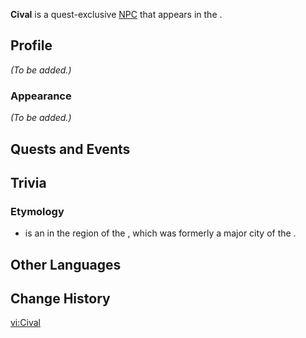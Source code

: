 {{Meta
<!-- Remove this template after adding the missing info -->
|missing_NPC_profile  = yes
<!--
|missing_NPC_idle     = yes
|missing_NPC_dialogue = yes
-->
}}
{{Character Infobox
|type             = Quest NPC
|image            = NPC Cival.png
|realname         = <!-- Optional, if different from in-game name -->
|deceased         = <!-- Past (for deceased prior to events of the game) or free response -->
|region           = Natlan
|location         = Natlan
|affiliation      = Scions of the Canopy
|title            = 

|ancestry         = <!-- Clan/family -->
|father           = 
|mother           = 
|spouse           = 
|sibling          = 
|child            = 
|relative         = 

|voiceEN          = 
|voiceCN          = 
|voiceJP          = 
|voiceKR          = 
}}
'''Cival''' is a quest-exclusive [[NPC]] that appears in the {{Quest|Natlan! A New Adventure}}.
<!--
==Location==
{{subst:#tag:gallery|
NPC Location {{subst:#titleparts:{{subst:PAGENAME}}}}.png{{subst:!}}{{subst:#titleparts:{{subst:PAGENAME}}}}'s location
NPC Location {{subst:#titleparts:{{subst:PAGENAME}}}} Context.png{{subst:!}}Additional context
}}
-->
==Profile==
<!--Detailed story/lore information goes here.-->
''(To be added.)''

===Appearance===
<!--Keep appearance section short and concise. Limit to 2 paragraphs with 3-4 sentences each.-->
''(To be added.)''

==Quests and Events==
{{Quests and Events}}
<!--
==Idle Quotes==
{{Dialogue Start}}
:{{DIcon|Idle}} {{Tx}}
::{{A|VO {{subst:#titleparts:{{subst:PAGENAME}}}} 01.ogg}} "{{Tx}}"
{{Dialogue End}}

==Dialogue==
{{Dialogue Start}}
:'''{{subst:#titleparts:{{subst:PAGENAME}}}}:''' 
:{{DIcon}}
{{Dialogue End}}

==Event Dialogue==
===Event Name===
{{Dialogue Start}}
:'''{{subst:#titleparts:{{subst:PAGENAME}}}}:'''
{{Dialogue End}}
-->
==Trivia==
===Etymology===
* {{W|Cival}} is an {{W|Archaeological site|archaeological site}} in the {{W|Petén Basin}} region of the {{W|Maya Lowlands|southern Maya lowlands}}, which was formerly a major city of the {{W|Pre-Columbian era|Pre-Columbian}} {{W|Maya civilization}}.

==Other Languages==
{{Other Languages|default_hidden=1
|en      = Cival
|zhs     = 西薇
|zhs_rm  = Xīwēi
|zht     = 西薇
|zht_rm  = Xīwéi
|ja      = シヴァル
|ko      = 시뷔르
|es      = Cival
|fr      = Cival
|ru      = Сиваль
|th      = Cival
|vi      = Cival
|de      = Cival
|id      = Cival
|pt      = Cival
|tr      = Cival
|it      = Cival
}}

==Change History==
{{Change History|5.0}}
<!--
==References==
{{Reflist}}
-->

[[vi:Cival]]